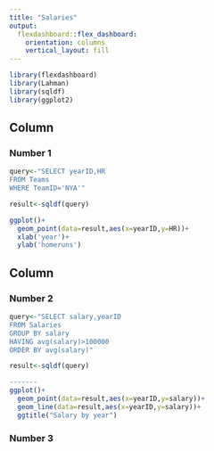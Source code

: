 ```yaml
---
title: "Salaries"
output: 
  flexdashboard::flex_dashboard:
    orientation: columns
    vertical_layout: fill
---
```


```r
library(flexdashboard)
library(Lahman)
library(sqldf)
library(ggplot2)
```

Column {data-width=650}
-----------------------------------------------------------------------

### Number 1

```r

query<-"SELECT yearID,HR
FROM Teams
WHERE TeamID='NYA'"

result<-sqldf(query)

ggplot()+
  geom_point(data=result,aes(x=yearID,y=HR))+
  xlab('year')+
  ylab('homeruns')


```

Column {data-width=350}
-----------------------------------------------------------------------

### Number 2

```r
query<-"SELECT salary,yearID 
FROM Salaries
GROUP BY salary
HAVING avg(salary)>100000
ORDER BY avg(salary)"

result<-sqldf(query)

-------
ggplot()+
  geom_point(data=result,aes(x=yearID,y=salary))+
  geom_line(data=result,aes(x=yearID,y=salary))+
  ggtitle("Salary by year")

```

### Number 3

```r

```

